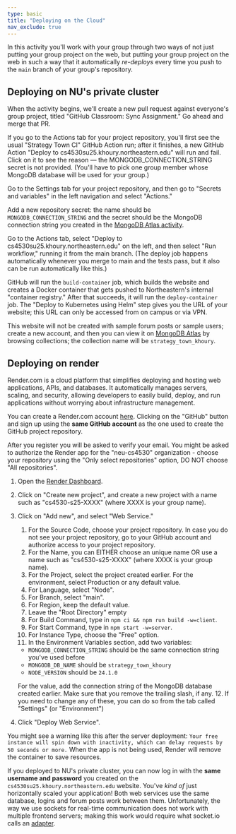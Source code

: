 ```yaml
---
type: basic
title: "Deploying on the Cloud"
nav_exclude: true
---
```


In this activity you'll work with your group through two ways of not just putting your group project on the web, but putting your group project on the web in such a way that it automatically _re-deploys_ every time you push to the `main` branch of your group's repository.

## Deploying on NU's private cluster

When the activity begins, we'll create a new pull request against everyone's group project, titled "GitHub Classroom: Sync Assignment." Go ahead and merge that PR.

If you go to the Actions tab for your project repository, you'll first see the usual "Strategy Town CI" GitHub Action run; after it finishes, a new GitHub Action "Deploy to cs4530su25.khoury.northeastern.edu" will run and fail. Click on it to see the reason — the MONGODB_CONNECTION_STRING secret is not provided. (You'll have to pick one group member whose MongoDB database will be used for your group.)

Go to the Settings tab for your project repository, and then go to "Secrets and variables" in the left navigation and select "Actions."

Add a new repository secret: the name should be `MONGODB_CONNECTION_STRING` and the secret should be the MongoDB connection string you created in the [MongoDB Atlas activity](activities/mongo-atlas). 

Go to the Actions tab, select "Deploy to cs4530su25.khoury.northeastern.edu" on the left, and then select "Run workflow," running it from the main branch. (The deploy job happens automatically whenever you merge to main and the tests pass, but it also can be run automatically like this.)

GitHub will run the `build-container` job, which builds the website and creates a Docker container that gets pushed to Northeastern's internal "container registry." After that succeeds, it will run the `deploy-container` job. The "Deploy to Kubernetes using Helm" step gives you the URL of your website; this URL can only be accessed from on campus or via VPN.

This website will not be created with sample forum posts or sample users; create a new account, and then you can view it on [MongoDB Atlas](https://cloud.mongodb.com/) by browsing collections; the collection name will be `strategy_town_khoury`. 

## Deploying on render

Render.com is a cloud platform that simplifies deploying and hosting web applications, APIs, and databases. It automatically manages servers, scaling, and security, allowing developers to easily build, deploy, and run applications without worrying about infrastructure management.

You can create a Render.com account [here](https://dashboard.render.com/register). Clicking on the "GitHub" button and sign up using the **same GitHub account** as the one used to create the GitHub project repository.

After you register you will be asked to verify your email. You might be asked to authorize the Render app for the "neu-cs4530" organization - choose your repository using the "Only select repositories" option, DO NOT choose "All repositories".

1. Open the [Render Dashboard](https://dashboard.render.com/).
2. Click on "Create new project", and create a new project with a name such as "cs4530-s25-XXXX" (where XXXX is your group name).
2. Click on "Add new", and select "Web Service."
   1. For the Source Code, choose your project repository. In case you do not see your project repository, go to your GitHub account and authorize access to your project repository.
   2. For the Name, you can EITHER choose an unique name OR use a name such as "cs4530-s25-XXXX" (where XXXX is your group name).
   3. For the Project, select the project created earlier. For the environment, select Production or any default value.
   4. For Language, select "Node".
   5. For Branch, select "main".
   6. For Region, keep the default value.
   7. Leave the "Root Directory" empty
   8. For Build Command, type in `npm ci && npm run build -w=client`.
   9. For Start Command, type in `npm start -w=server`.
   10. For Instance Type, choose the "Free" option.
   11. In the Environment Variables section, add two variables:
      - `MONGODB_CONNECTION_STRING` should be the same connection string you've used before
      - `MONGODB_DB_NAME` should be `strategy_town_khoury`
      - `NODE_VERSION` should be `24.1.0`
      
      For the value, add the connection string of the MongoDB database created earlier. Make sure that you remove the trailing slash, if any.
   12. If you need to change any of these, you can do so from the tab called "Settings" (or "Environment")
4. Click "Deploy Web Service".

You might see a warning like this after the server deployment:
`Your free instance will spin down with inactivity, which can delay requests by 50 seconds or more.` When the app is not being used, Render will remove the container to save resources.

If you deployed to NU's private cluster, you can now log in with the **same username and password** you created on the `cs4530su25.khoury.northeastern.edu` website. You've _kind of_ just horizontally scaled your application! Both web services use the same database, logins and forum posts work between them. Unfortunately, the way we use sockets for real-time communication does not work with multiple frontend servers; making this work would require what socket.io calls an [adapter](https://socket.io/docs/v4/adapter/).